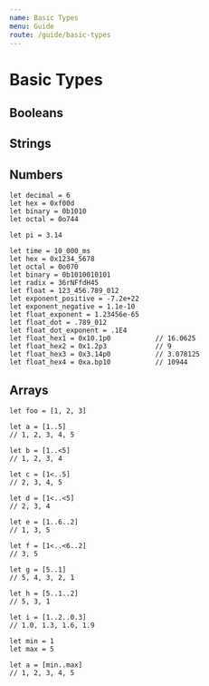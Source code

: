 ```yaml
---
name: Basic Types
menu: Guide
route: /guide/basic-types
---
```


# Basic Types

## Booleans

## Strings

## Numbers

```ks
let decimal = 6
let hex = 0xf00d
let binary = 0b1010
let octal = 0o744

let pi = 3.14
```

```ks
let time = 10_000_ms
let hex = 0x1234_5678
let octal = 0o070
let binary = 0b1010010101
let radix = 36rNFfdH45
let float = 123_456.789_012
let exponent_positive = -7.2e+22
let exponent_negative = 1.1e-10
let float_exponent = 1.23456e-65
let float_dot = .789_012
let float_dot_exponent = .1E4
let float_hex1 = 0x10.1p0			// 16.0625
let float_hex2 = 0x1.2p3			// 9
let float_hex3 = 0x3.14p0			// 3.078125
let float_hex4 = 0xa.bp10			// 10944
```

## Arrays

```ks
let foo = [1, 2, 3]
```

```ks
let a = [1..5]
// 1, 2, 3, 4, 5

let b = [1..<5]
// 1, 2, 3, 4

let c = [1<..5]
// 2, 3, 4, 5

let d = [1<..<5]
// 2, 3, 4

let e = [1..6..2]
// 1, 3, 5

let f = [1<..<6..2]
// 3, 5

let g = [5..1]
// 5, 4, 3, 2, 1

let h = [5..1..2]
// 5, 3, 1

let i = [1..2..0.3]
// 1.0, 1.3, 1.6, 1.9
```

```ks
let min = 1
let max = 5

let a = [min..max]
// 1, 2, 3, 4, 5
```